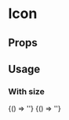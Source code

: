 
<Meta title="Icons" component="fw-icon"/>

# Icon

## Props
<Props of="fw-icon"/>

## Usage

### With size
<Preview>
<Story name="Default">
  {() => '<fw-icon name="agent" size="18" ></fw-icon>'}
</Story>
<Story name="Default1">
  {() => '<fw-icon name="alert" size="18" ></fw-icon>'}
</Story>
</Preview>